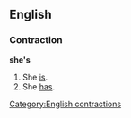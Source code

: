 ==English==
===Contraction===
'''she's'''

#She [[is]].
#She [[has]].

[[Category:English contractions]]